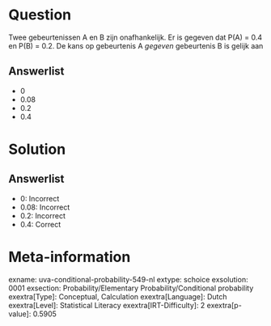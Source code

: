 Question
========

Twee gebeurtenissen A en B zijn onafhankelijk. Er is gegeven dat P(A) =
0.4 en P(B) = 0.2. De kans op gebeurtenis A *gegeven* gebeurtenis B is
gelijk aan

Answerlist
----------

* 0
* 0.08
* 0.2
* 0.4

Solution
========

Answerlist
----------

* 0: Incorrect
* 0.08: Incorrect
* 0.2: Incorrect
* 0.4: Correct

Meta-information
================
exname: uva-conditional-probability-549-nl
extype: schoice
exsolution: 0001
exsection: Probability/Elementary Probability/Conditional probability
exextra[Type]: Conceptual, Calculation
exextra[Language]: Dutch
exextra[Level]: Statistical Literacy
exextra[IRT-Difficulty]: 2
exextra[p-value]: 0.5905
